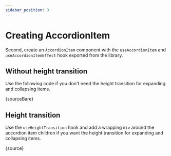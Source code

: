 ```yaml
---
sidebar_position: 3
---
```



# Creating AccordionItem

Second, create an `AccordionItem` component with the `useAccordionItem` and `useAccordionItemEffect` hook exported from the library.

## Without height transition

Use the following code if you don't need the height transition for expanding and collapsing items.

<CodeBlock language="jsx">{sourceBare}</CodeBlock>

## Height transition

Use the `useHeightTransition` hook and add a wrapping `div` around the accordion item children
if you want the height transition for expanding and collapsing items.

<CodeBlock language="jsx">{source}</CodeBlock>
